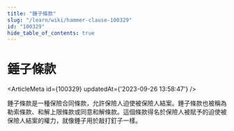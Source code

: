 ```yaml
---
title: "錘子條款"
slug: "/learn/wiki/hammer-clause-100329"
id: "100329"
hide_table_of_contents: true
---
```



# 錘子條款

<ArticleMeta id={100329} updatedAt={'2023-09-26 13:58:47'} />
<div className='border-solid border-b border-t-0 my-4 border-[var(--ifm-color-gray-300)]' />

錘子條款是一種保險合同條款，允許保險人迫使被保險人結案。錘子條款也被稱為勒索條款、和解上限條款或同意和解條款。這個條款得名於保險人被賦予的迫使被保險人結案的權力，就像錘子用於敲打釘子一樣。
